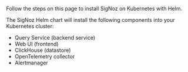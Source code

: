 Follow the steps on this page to install SigNoz on Kubernetes with Helm. 

The SigNoz Helm chart will install the following components into your
Kubernetes cluster:

- Query Service (backend service)
- Web UI (frontend)
- ClickHouse (datastore)
- OpenTelemetry collector
- Alertmanager

